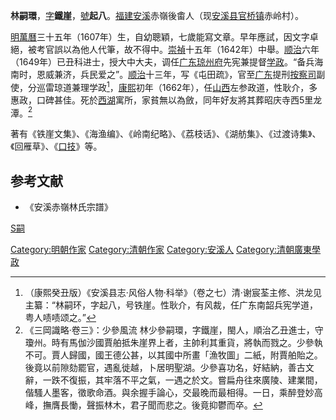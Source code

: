 '''林嗣環'''{{BD|1607年||1662年|catIdx=L林}}，[[表字|字]]'''鐵崖'''，[[號|號]]'''起八'''。[[福建|福建]][[安溪|安溪]]赤嶺後畬人（现[[安溪县|安溪县]][[官桥镇_(安溪县)|官桥镇]]赤岭村）。

[[明|明]][[萬曆|萬曆]]三十五年（1607年）生，自幼聰穎，七歲能寫文章。早年應試，因文字卓絕，被考官誤以為他人代筆，故不得中。[[崇禎|崇禎]]十五年（1642年）中舉。[[顺治|顺治]]六年（1649年）已丑科进士，授大中大夫，调任[[广东|广东]][[琼州府|琼州府]]先宪兼提督[[学政|学政]]。“备兵海南时，恩威兼济，兵民爱之”。[[顺治|顺治]]十三年，写《屯田疏》，官至[[广东|广东]]提刑[[按察司|按察司]]副使，分巡雷琼道兼理学政<ref>（康熙癸丑版）《安溪县志·风俗人物·科举》（卷之七）清·谢宸荃主修、洪龙见主纂：“林嗣环，字起八，号铁崖。性耿介，有风裁，任广东南韶兵宪学道，粤人啧啧颂之。”</ref>，[[康熙|康熙]]初年（1662年），任[[山西|山西]]左参政道，性耿介，多惠政，口碑甚佳。死於[[西湖|西湖]]寓所，家貧無以為斂，同年好友將其葬昭庆寺西5里龙潭。<ref>《三岡識略·卷三》：少參風流 林少參嗣環，字鐵崖，閩人，順治乙丑進士，守瓊州。時有馬伽沙國賈舶抵朱崖界上者，主帥利其重貨，將執而戮之。少參執不可。賈人歸國，國王德公甚，以其國中所畫「漁牧圖」二紙，附賈舶貽之。後竟以前隙劾罷官，遇亂徙越，卜居明聖湖。少參喜功名，好結納，善古文辭，一跌不復振，其牢落不平之氣，一遇之於文。嘗扁舟往來廣陵、建業間，偕騷人墨客，徵歌命酒。與余握手論心，交最晚而最相得。一日，乘醉登妙高峰，撫膺長慟，聲振林木，君子聞而悲之。後竟抑鬱而卒。</ref>

著有《铁崖文集》、《海渔编》、《岭南纪略》、《荔枝话》、《湖舫集》、《过渡诗集》、《回雁草》、《[[s:口技|口技]]》等。

==参考文献==
{{reflist}}
* 《安溪赤嶺林氏宗譜》

{{順治六年己丑科殿試金榜}}
{{DEFAULTSORT:Lin林}}
[[Category:明朝作家|Category:明朝作家]]
[[Category:清朝作家|Category:清朝作家]]
[[Category:安溪人|Category:安溪人]]
[[category:林姓|S嗣]]
[[Category:清朝廣東學政|Category:清朝廣東學政]]
